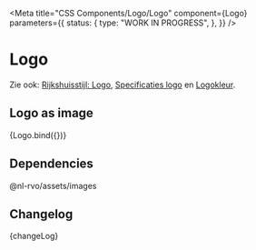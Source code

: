 
<Meta
  title="CSS Components/Logo/Logo"
  component={Logo}
  parameters={{
    status: {
      type: "WORK IN PROGRESS",
    },
  }}
/>

# Logo

Zie ook: [Rijkshuisstijl: Logo](https://www.rijkshuisstijl.nl/basiselementen/basiselementen-offline/logo), [Specificaties logo](https://www.rijkshuisstijl.nl/basiselementen/basiselementen-offline/logo/specificaties-logo) en [Logokleur](https://www.rijkshuisstijl.nl/basiselementen/basiselementen-offline/logo/logokleuren).

## Logo as image

<Canvas>
  <Story name="Logo" args={defaultArgs}>
    {Logo.bind({})}
  </Story>
</Canvas>

## Dependencies

@nl-rvo/assets/images

## Changelog

<Description>{changeLog}</Description>
